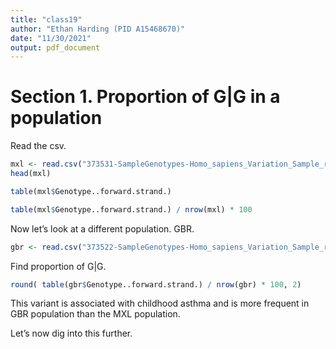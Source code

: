 ```yaml
---
title: "class19"
author: "Ethan Harding (PID A15468670)"
date: "11/30/2021"
output: pdf_document
---
```


# Section 1. Proportion of G|G in a population

Read the csv. 
```r
mxl <- read.csv("373531-SampleGenotypes-Homo_sapiens_Variation_Sample_rs8067378.csv")
head(mxl)
```

```r
table(mxl$Genotype..forward.strand.)
```

```r
table(mxl$Genotype..forward.strand.) / nrow(mxl) * 100
```

Now let's look at a different population. GBR. 

```r
gbr <- read.csv("373522-SampleGenotypes-Homo_sapiens_Variation_Sample_rs8067378.csv")
```

Find proportion of G|G. 
```r
round( table(gbr$Genotype..forward.strand.) / nrow(gbr) * 100, 2)
```

This variant is associated with childhood asthma and is more frequent in GBR population than the MXL population. 

Let's now dig into this further. 

